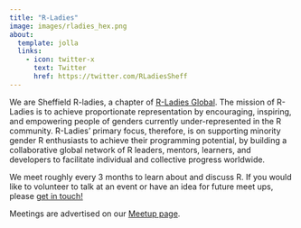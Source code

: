 ```yaml
---
title: "R-Ladies"
image: images/rladies_hex.png
about:
  template: jolla
  links:
    - icon: twitter-x
      text: Twitter
      href: https://twitter.com/RLadiesSheff
---
```

::: {style="text-align: left;"}
We are Sheffield R-ladies, a chapter of [R-Ladies Global](https://rladies.org/). The mission of R-Ladies is to achieve
proportionate representation by encouraging, inspiring, and empowering people of genders currently under-represented in
the R community. R-Ladies’ primary focus, therefore, is on supporting minority gender R enthusiasts to achieve their
programming potential, by building a collaborative global network of R leaders, mentors, learners, and developers to
facilitate individual and collective progress worldwide.

We meet roughly every 3 months to learn about and discuss R. If you would like to volunteer to talk at an event or have
an idea for future meet ups, please [get in touch!](mailto:sheffield@rladies.org)

Meetings are advertised on our [Meetup page](https://www.meetup.com/rladies-sheffield/).
:::
